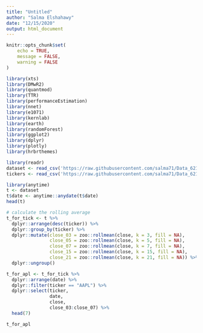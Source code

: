 ```yaml
---
title: "Untitled"
author: "Salma Elshahawy"
date: "12/15/2020"
output: html_document
---
```


```r
knitr::opts_chunk$set(
	echo = TRUE,
	message = FALSE,
	warning = FALSE
)
```

```r
library(xts)
library(DMwR2)
library(quantmod)
library(TTR)
library(performanceEstimation) 
library(nnet)
library(e1071)
library(kernlab)
library(earth)
library(randomForest)
library(ggplot2)
library(dplyr)
library(plotly)
library(hrbrthemes)
```

```r
library(readr)
dataset <- read_csv('https://raw.githubusercontent.com/salma71/Data_621/master/Project_Proposal/stocks_combined.csv')
tickers <- read_csv('https://raw.githubusercontent.com/salma71/Data_621/master/Project_Proposal/tickers.csv')
```

```r
library(anytime)
t <- dataset
t$date <- anytime::anydate(t$date)
head(t)
```

```r
# calculate the rolling average 
t_for_tick <- t %>%
  dplyr::arrange(desc(ticker)) %>%
  dplyr::group_by(ticker) %>%
  dplyr::mutate(close_03 = zoo::rollmean(close, k = 3, fill = NA),
                close_05 = zoo::rollmean(close, k = 5, fill = NA),
                close_07 = zoo::rollmean(close, k = 7, fill = NA),
                close_15 = zoo::rollmean(close, k = 15, fill = NA),
                close_21 = zoo::rollmean(close, k = 21, fill = NA)) %>%
  dplyr::ungroup()
```

```r
t_for_apl <- t_for_tick %>% 
  dplyr::arrange(date) %>% 
  dplyr::filter(ticker == "AAPL") %>% 
  dplyr::select(ticker,
                date,
                close,
                close_03:close_07) %>% 
  head(7)

t_for_apl
```

```r

```

